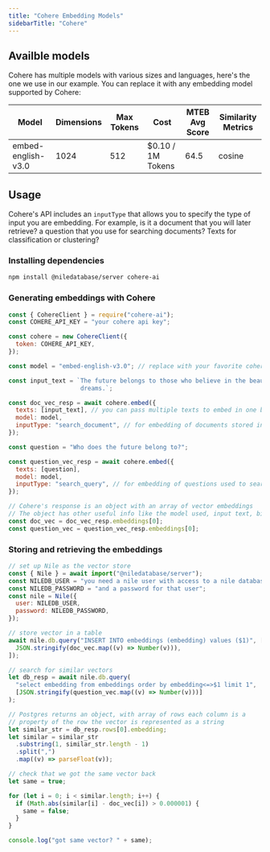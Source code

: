 ```yaml
---
title: "Cohere Embedding Models"
sidebarTitle: "Cohere"
---
```


## Availble models

Cohere has multiple models with various sizes and languages, here's the one we use in our example.
You can replace it with any embedding model supported by Cohere:

| Model               | Dimensions | Max Tokens | Cost               | MTEB Avg Score | Similarity Metrics |
|---------------------|------------|------------|--------------------|----------------|---------------------|
| embed-english-v3.0 | 1024       | 512        | $0.10 / 1M Tokens  | 64.5           | cosine              |

## Usage

Cohere's API includes an `inputType` that allows you to specify the type of input you are embedding.
For example, is it a document that you will later retrieve? a question that you use for searching documents?
Texts for classification or clustering?

### Installing dependencies

```bash
npm install @niledatabase/server cohere-ai
```

### Generating embeddings with Cohere

```javascript
const { CohereClient } = require("cohere-ai");
const COHERE_API_KEY = "your cohere api key";

const cohere = new CohereClient({
  token: COHERE_API_KEY,
});

const model = "embed-english-v3.0"; // replace with your favorite cohere model

const input_text = `The future belongs to those who believe in the beauty of their 
                    dreams.`;

const doc_vec_resp = await cohere.embed({
  texts: [input_text], // you can pass multiple texts to embed in one batch call
  model: model,
  inputType: "search_document", // for embedding of documents stored in pg_vector
});

const question = "Who does the future belong to?";

const question_vec_resp = await cohere.embed({
  texts: [question],
  model: model,
  inputType: "search_query", // for embedding of questions used to search documents
});

// Cohere's response is an object with an array of vector embeddings
// The object has other useful info like the model used, input text, billing, etc.
const doc_vec = doc_vec_resp.embeddings[0];
const question_vec = question_vec_resp.embeddings[0];
```

### Storing and retrieving the embeddings

```javascript
// set up Nile as the vector store
const { Nile } = await import("@niledatabase/server");
const NILEDB_USER = "you need a nile user with access to a nile database";
const NILEDB_PASSWORD = "and a password for that user";
const nile = Nile({
  user: NILEDB_USER,
  password: NILEDB_PASSWORD,
});

// store vector in a table
await nile.db.query("INSERT INTO embeddings (embedding) values ($1)", [
  JSON.stringify(doc_vec.map((v) => Number(v))),
]);

// search for similar vectors
let db_resp = await nile.db.query(
  "select embedding from embeddings order by embedding<=>$1 limit 1",
  [JSON.stringify(question_vec.map((v) => Number(v)))]
);

// Postgres returns an object, with array of rows each column is a
// property of the row the vector is represented as a string
let similar_str = db_resp.rows[0].embedding;
let similar = similar_str
  .substring(1, similar_str.length - 1)
  .split(",")
  .map((v) => parseFloat(v));

// check that we got the same vector back
let same = true;

for (let i = 0; i < similar.length; i++) {
  if (Math.abs(similar[i] - doc_vec[i]) > 0.000001) {
    same = false;
  }
}

console.log("got same vector? " + same);
```

